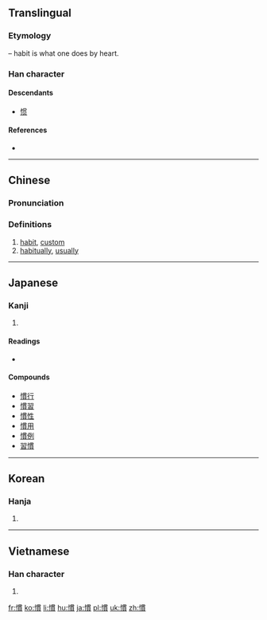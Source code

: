 {{also|惯}}
==Translingual==

===Etymology===
{{Han compound|心|alt1=忄|t1=heart|貫|ls=psc|c1=s|c2=p}} – habit is what one does by heart.

===Han character===
{{Han char|rn=61|rad=心|as=11|sn=14|four=9708<sub>6</sub>|canj=心田十金 (PWJC)|ids=⿰[[忄]][[貫]]}}

====Descendants====
* [[惯]]

====References====
* {{Han ref|kx=0399.130|dkj=11111|dj=0739.010|hdz=42349.010|uh=6163|ud=24931|bh=BA44|bd=47684}}

----

==Chinese==
{{zh-forms|s=惯}}

===Pronunciation===
{{zh-pron
|m=guàn
|c=gwaan3
|h=pfs=koan
|mn=koàn
|mc=y
|oc=y
|ma=
|cat=n,adv
}}

===Definitions===
{{zh-hanzi}}

# [[habit]], [[custom]]
# [[habitually]], [[usually]]

----

==Japanese==

===Kanji===
{{ja-kanji|grade=5|rs=心11}}

# {{defn|lang=ja|sort=心11}}

====Readings====
* {{ja-readings|goon=[[けん]] (ken)|kanon=[[かん]] (kan)|kun=[[なれる]] (nareru), [[ならわし]] (narawashi), [[ならす]] (narasu)}}

====Compounds====
* [[慣行]]
* [[慣習]]
* [[慣性]]
* [[慣用]]
* [[慣例]]
* [[習慣]]

----

==Korean==

===Hanja===
{{ko-hanja|hangeul=관|eumhun=|rv=gwan|mr=kwan|y=kwan}}

# {{defn|lang=ko|sort=心11}}

----

==Vietnamese==

===Han character===
{{vi-hantu|[[quán]], [[quen]]|rs=心11}}

# {{defn|lang=vi|sort=心11}}

[[fr:慣]]
[[ko:慣]]
[[li:慣]]
[[hu:慣]]
[[ja:慣]]
[[pl:慣]]
[[uk:慣]]
[[zh:慣]]